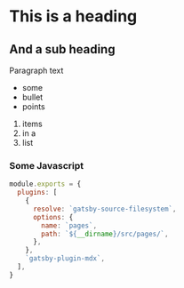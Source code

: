 # This is a heading
## And a sub heading

Paragraph text

* some
* bullet
* points

1. items
2. in a
3. list

### Some Javascript
```javascript
module.exports = {
  plugins: [
    {
      resolve: `gatsby-source-filesystem`,
      options: {
        name: `pages`,
        path: `${__dirname}/src/pages/`,
      },
    },
    `gatsby-plugin-mdx`,
  ],
}
```
